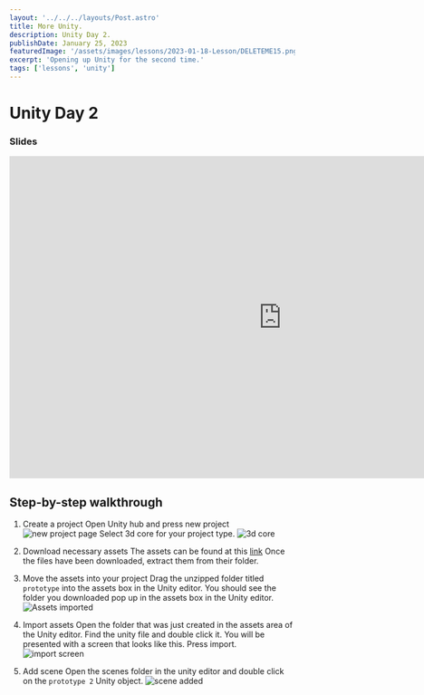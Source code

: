 ```yaml
---
layout: '../../../layouts/Post.astro'
title: More Unity.
description: Unity Day 2.
publishDate: January 25, 2023
featuredImage: '/assets/images/lessons/2023-01-18-Lesson/DELETEME15.png'
excerpt: 'Opening up Unity for the second time.'
tags: ['lessons', 'unity']
---
```


# Unity Day 2

### Slides
<iframe src="https://docs.google.com/presentation/d/e/2PACX-1vQZZxObjD3Q-uRF4G-C0TGl-uvjh9ylPxSUVZWvotgqZwSkOhlfJ3j463UGPrvb0KzrRn2quUp9qe44/embed?start=false&loop=false&delayms=3000" frameborder="0" width="960" height="569" allowfullscreen="true" mozallowfullscreen="true" webkitallowfullscreen="true"></iframe>

## Step-by-step walkthrough

1. Create a project
Open Unity hub and press new project ![new project page](/assets/images/lessons/2023-01-25/DELETEME1.png)
Select 3d core for your project type. ![3d core](/assets/images/lessons/2023-01-25/DELETEME2.png)

2. Download necessary assets
The assets can be found at this [link](https://www.google.com/url?q=https://connect-prd-cdn.unity.com/20210507/bfd26de3-a68a-4a16-8cf6-8eacf2bb7f75/Prototype%25202%2520-%2520Starter%2520Files.zip&sa=D&source=editors&ust=1674689684407550&usg=AOvVaw0VZNngPeWbs-agllbPkoWu)
Once the files have been downloaded, extract them from their folder.

3. Move the assets into your project
Drag the unzipped folder titled ```prototype``` into the assets box in the Unity editor. You should see the folder you downloaded pop up in the assets box in the Unity editor.
![Assets imported](/assets/images/lessons/2023-01-25/DELETEME3.png)

4. Import assets
Open the folder that was just created in the assets area of the Unity editor. Find the unity file and double click it. You will be presented with a screen that looks like this. Press import.
![import screen](/assets/images/lessons/2023-01-25/DELETEME4.png)

5. Add scene 
Open the scenes folder in the unity editor and double click on the ```prototype 2``` Unity object.
![scene added](/assets/images/lessons/2023-01-25/DELETEME5.png)

